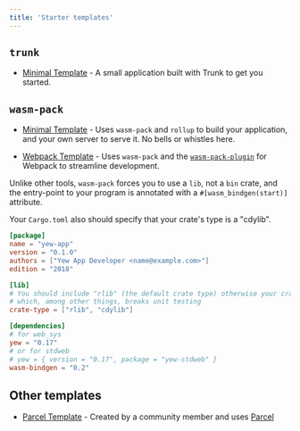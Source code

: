 ```yaml
---
title: 'Starter templates'
---
```


## `trunk`

- [Minimal Template](https://github.com/yewstack/yew-trunk-minimal-template) - A small application built with Trunk to get you started.

## `wasm-pack`

- [Minimal Template](https://github.com/yewstack/yew-wasm-pack-minimal) - Uses `wasm-pack` and
  `rollup` to build your application, and your own server to serve it. No bells or whistles here.

- [Webpack Template](https://github.com/yewstack/yew-wasm-pack-template) - Uses `wasm-pack` and the
  [`wasm-pack-plugin`](https://github.com/wasm-tool/wasm-pack-plugin) for Webpack to streamline development.

Unlike other tools, `wasm-pack` forces you to use a `lib`, not a `bin` crate,
and the entry-point to your program is annotated with a `#[wasm_bindgen(start)]` attribute.

Your `Cargo.toml` also should specify that your crate's type is a "cdylib".

```toml
[package]
name = "yew-app"
version = "0.1.0"
authors = ["Yew App Developer <name@example.com>"]
edition = "2018"

[lib]
# You should include "rlib" (the default crate type) otherwise your crate can't be used as a Rust library
# which, among other things, breaks unit testing
crate-type = ["rlib", "cdylib"]

[dependencies]
# for web_sys
yew = "0.17"
# or for stdweb
# yew = { version = "0.17", package = "yew-stdweb" }
wasm-bindgen = "0.2"
```

## Other templates

- [Parcel Template](https://github.com/spielrs/yew-parcel-template) - Created by a community member
  and uses [Parcel](https://parceljs.org/)

